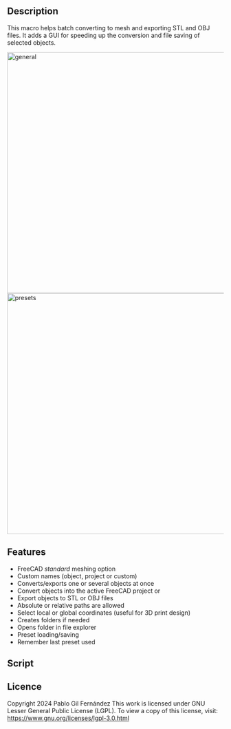 <languages/>

{{Macro
|Name=Batch Export To Mesh
|Description=This macro helps batch converting to mesh and exporting STL and OBJ files
|Author=Pablo Gil Fernández
|Version=2.16
|Date=2024-10-11
}}

==Description==

This macro helps batch converting to mesh and exporting STL and OBJ files. It adds a GUI for speeding up the conversion and file saving of selected objects.

[[File:Screenshot1.png|560px|frameless|center|alt=Macro Batch Export To Mesh - general|general]]
<br>
[[File:Screenshot2.png|560px|frameless|center|alt=Macro Batch Export To Mesh - presets|presets]]

==Features==

* FreeCAD ''standard'' meshing option
* Custom names (object, project or custom)
* Converts/exports one or several objects at once
* Convert objects into the active FreeCAD project or
* Export objects to STL or OBJ files
* Absolute or relative paths are allowed
* Select local or global coordinates (useful for 3D print design)
* Creates folders if needed
* Opens folder in file explorer
* Preset loading/saving
* Remember last preset used

==Script==

{{MacroCode|code=
<nowiki>
__Title__   = "Batch export to mesh"
__Author__  = "Pablo Gil Fernández"
__Version__ = "2.16"
__Date__    = "2024-10-11"
__Comment__ = "This macro helps batch converting to mesh and exporting STL and OBJ files"
__Web__ = "https://github.com/pgilfernandez/FreeCAD_Macro_Batch_Export_To_Mesh"
__Wiki__ = "https://wiki.freecad.org/Macro_Batch_Export_To_Mesh"
__Icon__  = "/usr/lib/freecad/Mod/Mesh/Resources/icons/MeshWorkbench.svg"
# __IconW__  = "C:/Users/YourUserName/AppData/Roaming/FreeCAD"
__Help__ = "https://forum.freecad.org/viewtopic.php?f=22&t=41219"
__Status__ = "stable"
__Requires__ = "FreeCAD 0.17"
__Communication__ = "https://github.com/pgilfernandez/FreeCAD_Macro_Batch_Export_To_Mesh"

import FreeCAD, FreeCADGui, Draft, Part, PartGui, math, PartDesignGui, Mesh, MeshPart, Import, os
from FreeCAD import Base
from PySide import QtGui, QtCore
from math import cos, radians
from pivy import coin
import sys
import subprocess
import Mesh

App = FreeCAD
Gui = FreeCADGui

# If developer mode is True it will show important messages on the Report panel:
dev_mode = False

class SavePresetDialog(QtGui.QDialog):
    def __init__(self, parent=None):
        super(SavePresetDialog, self).__init__(parent)
        self.setWindowTitle("Save Preset")
        self.layout = QtGui.QVBoxLayout()

        self.label = QtGui.QLabel("Enter new preset name:")
        self.layout.addWidget(self.label)

        self.nameEdit = QtGui.QLineEdit()
        self.layout.addWidget(self.nameEdit)

        self.buttonBox = QtGui.QDialogButtonBox(QtCore.Qt.Horizontal)
        self.saveButton = QtGui.QPushButton("Save")
        self.cancelButton = QtGui.QPushButton("Cancel")
        self.buttonBox.addButton(self.saveButton, QtGui.QDialogButtonBox.AcceptRole)
        self.buttonBox.addButton(self.cancelButton, QtGui.QDialogButtonBox.RejectRole)
        self.layout.addWidget(self.buttonBox)

        self.setLayout(self.layout)

        self.saveButton.clicked.connect(self.accept)
        self.cancelButton.clicked.connect(self.reject)

    def getName(self):
        return self.nameEdit.text().strip()

class BatchExportToMesh(QtGui.QDockWidget):
    def __init__(self):
        if dev_mode:
            self.clear_console()

        existing_instance = Gui.getMainWindow().findChild(QtGui.QWidget, "BatchETM")
        if existing_instance:
            if dev_mode:
                self.message("Old instance closed!")
            existing_instance.close()  # close instance

        super(BatchExportToMesh, self).__init__()
        self.setWindowTitle("Batch export to mesh")
        self.setObjectName("BatchETM")
        self.setWindowIcon(QtGui.QIcon(":/icons/Mesh_SplitComponents.svg"))
        self.resize(420, 500)
        self.paramGet = App.ParamGet("User parameter:BaseApp/BatchETM")
        self.initParameters()
        self.initGui()
        # self.loadConfigurations()
        # self.updateConfigDropdown()
        self.loadActiveConfiguration()  # Cargar la configuración activa al iniciar
        self.setAttribute(QtCore.Qt.WA_DeleteOnClose, True)
        Gui.getMainWindow().addDockWidget(QtCore.Qt.RightDockWidgetArea, self)
        self.setFloating(True)
        self.topLevelChanged.connect(self.on_topLevelChanged) # resize window to defaults when undocking
        self.setFocusOnInput()

    def setFocusOnInput(self):
        self.configDropdown.setFocus()
        
    def initParameters(self):
        self.paramGet = App.ParamGet("User parameter:BaseApp/BatchETM")
        configsGroup = self.paramGet.GetGroup("Configurations")
        groupNames = configsGroup.GetGroups()  # groupNames es una lista de nombres de grupos (cadenas)
        if not groupNames:
            if dev_mode:
                self.message("Creando configuración por defecto")
            # Crear configuración por defecto
            self.createDefaultConfiguration()

        # Cargar configuraciones
        self.loadConfigurations()

    def loadConfigurations(self):
        self.configurations = []
        configsGroup = self.paramGet.GetGroup("Configurations")
        if configsGroup is None:
            # Crear el grupo 'Configurations' si no existe
            configsGroup = self.paramGet.GetGroup("Configurations")
            if dev_mode:
                self.message("Creado el grupo 'Configurations'")
        groupNames = configsGroup.GetGroups()  # Ahora groupNames es una lista de nombres de grupos (cadenas)

        if not groupNames:
            # Si no existen configuraciones, crear una configuración por defecto
            self.createDefaultConfiguration()
        else:
            for groupName in groupNames:
                configGroup = configsGroup.GetGroup(groupName)
                configName = configGroup.GetString("ConfigName")
                if not configName:
                    configName = configGroup.GetString("Name")
                self.configurations.append((groupName, configName))

            if dev_mode:
                self.message("Configuraciones cargadas: " + str(self.configurations))

    def createDefaultConfiguration(self):
        configsGroup = self.paramGet.GetGroup("Configurations")
        defaultConfig = configsGroup.GetGroup("config_1")
        defaultConfig.SetString("ConfigName", "Default")
        defaultConfig.SetString("Name", "Default")
        defaultConfig.SetFloat("SurfaceDeviation", 0.10)
        defaultConfig.SetBool("Relative", False)
        defaultConfig.SetFloat("AngularDeviation", 5.0)
        defaultConfig.SetString("FileNameOption", "Label")
        defaultConfig.SetBool("LocalCoordinates", True)
        defaultConfig.SetString("FileFormat", "Stereolithography (.STL)")
        defaultConfig.SetString("FileSavingDirectory", "./")
        # Establecer ActiveConfig solo al crear la configuración por defecto por primera vez
        self.paramGet.SetInt("ActiveConfig", 1)
        # self.configurations.append(("config_1", "Default"))
        if dev_mode:
            self.message("Creada configuración por defecto")

    def on_topLevelChanged(self, floating):
        if floating:
            self.resize(420, 500)

    def initGui(self):
        infoIcon = [
            "16 16 3 1",
            "   c None",
            "+  c #444444",
            ".  c #e6e6e6",
            "      ....      ",
            "    ........    ",
            "   .....++...   ",
            "  ......++....  ",
            " .............. ",
            " ....+++++..... ",
            " ...+++++...... ",
            ".......++.......",
            ".......++.......",
            " ......+....... ",
            " .....++....... ",
            " .....++.+..... ",
            "  ....++++....  ",
            "   ....++....   ",
            "    ........    ",
            "      ....      "
        ]

        folderIcon = [
            "16 16 3 1",
            "   c None",
            "+  c #444444",
            ".  c #e6e6e6",
            "                ",
            " .....          ",
            ".......         ",
            "........        ",
            "..............  ",
            "..............  ",
            "...             ",
            "...             ",
            "..  ............",
            "..  ............",
            ".  ............ ",
            ".  ............ ",
            "  ............  ",
            "  ............  ",
            " ............   ",
            "                "
        ]
        
        deleteIcon = [
            "16 16 3 1",
            "   c None",
            "+  c #444444",
            ".  c #e6e6e6",
            "                ",
            "                ",
            "                ",
            "                ",
            "                ",
            "                ",
            "                ",
            "  ............  ",
            "  ............  ",
            "                ",
            "                ",
            "                ",
            "                ",
            "                ",
            "                ",
            "                "
        ]
        
        addIcon = [
            "16 16 3 1",
            "   c None",
            "+  c #444444",
            ".  c #e6e6e6",
            "                ",
            "                ",
            "       ..       ",
            "       ..       ",
            "       ..       ",
            "       ..       ",
            "       ..       ",
            "  ............  ",
            "  ............  ",
            "       ..       ",
            "       ..       ",
            "       ..       ",
            "       ..       ",
            "       ..       ",
            "                ",
            "                "
        ]

        # Hide/show "to column" label and spinbox based on mode type
        def disableWidget():
            if self.d7c.isChecked():
                self.d7c.setText("Custom:")
                self.d4.show()
                self.d4.setEnabled(True)
                if len(Gui.Selection.getSelection()) == 0:
                    self.d4.setText("mesh001")
                else:
                    self.d4.setText(Gui.Selection.getSelection()[0].Label)
            else:
                self.d7c.setText("Custom")
                self.d4.setEnabled(False)
                self.d4.setText("")
                self.d4.hide()

        self.dockWidgetContents = QtGui.QWidget()
        self.dockWidgetContents.setSizePolicy(QtGui.QSizePolicy.Expanding, QtGui.QSizePolicy.Expanding)
        self.dockWidgetContents.setObjectName("dockWidgetContents")

        self.grid = QtGui.QGridLayout(self.dockWidgetContents)
        self.grid.setSpacing(10)

        iN1 = QtGui.QLabel("Surface deviation")
        iN1.setAlignment(QtCore.Qt.AlignRight | QtCore.Qt.AlignVCenter)
        self.d1 = QtGui.QDoubleSpinBox()
        self.d1.setValue(0.10)
        self.d1.setSingleStep(0.01)
        self.d1.setToolTip("Maximal linear deflection of a mesh section from the surface of the object")
        self.d1.setSuffix(" mm")

        iN2 = QtGui.QLabel("Angular deviation")
        iN2.setAlignment(QtCore.Qt.AlignRight | QtCore.Qt.AlignVCenter)
        self.d2 = QtGui.QDoubleSpinBox()
        self.d2.setValue(5.0)
        self.d2.setSingleStep(1.0)
        self.d2.setToolTip("Maximal angular deflection of a mesh section to the next section")
        self.d2.setSuffix(" º")

        iN3 = QtGui.QLabel("Relative")
        iN3.setAlignment(QtCore.Qt.AlignRight | QtCore.Qt.AlignVCenter)
        self.d3 = QtGui.QCheckBox()
        self.d3.setToolTip("The maximal linear deviation of a mesh segment will be specified\nSurface deviation multiplied by the length of the current mesh segment (edge)")

        self.d4 = QtGui.QLineEdit()
        self.d4.setText("")  # Default value
        self.d4.setToolTip("Name without extension. For batch export multiple objects it is recommended to add '001' to the name so that the rest of files are numbered correctly.")
        self.d4.setEnabled(False)  # set initial state as disabled
        self.d4.hide()

        iN5 = QtGui.QLabel("File format")
        iN5.setAlignment(QtCore.Qt.AlignRight | QtCore.Qt.AlignVCenter)
        self.d5 = QtGui.QComboBox()
        self.d5.addItem("Stereolithography (.STL)")
        self.d5.addItem("Alias mesh (.OBJ)")
        self.d5.setToolTip("File format to export")
        self.d5.setCurrentIndex(0)  # sets default option

        iN6 = QtGui.QLabel("File Saving Directory")
        iN6.setAlignment(QtCore.Qt.AlignRight | QtCore.Qt.AlignVCenter)
        self.d6 = QtGui.QLineEdit()
        self.d6.setText("./")  # Default value
        self.d6.setToolTip("Use any absolute path you want or use relative ones taking in count that:\n  - start with './' for relative paths from your project directory.\n  - use '../' to exit a folder.")

        iN7 = QtGui.QLabel("File name:")
        iN7.setAlignment(QtCore.Qt.AlignRight | QtCore.Qt.AlignVCenter)
        self.d7a = QtGui.QRadioButton("Label")
        self.d7a.setChecked(True)
        self.d7a.setToolTip("if selected, the .STL file will be named with the user defined name")
        self.d7a.toggled.connect(disableWidget)

        self.d7b = QtGui.QRadioButton("Project")
        self.d7b.setChecked(False)
        self.d7b.setToolTip("if selected, the .STL file will be named with the project name, that is, the FreeCAD file name")
        self.d7b.toggled.connect(disableWidget)

        self.d7c = QtGui.QRadioButton("Custom")
        self.d7c.setChecked(False)
        self.d7c.setToolTip("if selected, the .STL file will be named with a custom name set in the next field")
        self.d7c.toggled.connect(disableWidget)

        # Agrupar los botones de radio
        self.radio_group = QtGui.QButtonGroup()
        self.radio_group.addButton(self.d7a)
        self.radio_group.addButton(self.d7b)
        self.radio_group.addButton(self.d7c)

        iN8 = QtGui.QLabel("Use local coordinates")
        iN8.setAlignment(QtCore.Qt.AlignRight | QtCore.Qt.AlignVCenter)
        self.d8 = QtGui.QCheckBox()
        self.d8.setChecked(True)
        self.d8.setToolTip("if TRUE the .STL origin will match with the part one. It's a very useful option when you design multipart files or assemblies")

        # Presets
        iN9 = QtGui.QLabel("Preset:")
        iN9.setAlignment(QtCore.Qt.AlignRight | QtCore.Qt.AlignVCenter)
        self.configDropdown = QtGui.QComboBox()
        self.configDropdown.setToolTip("Select a saved preset to change all the macro parameters. You can save them as new presets whenever you want with the button to the left.")
        self.updateConfigDropdown()
        self.configDropdown.currentIndexChanged.connect(self.onConfigSelected)

        self.deleteConfigButton = QtGui.QPushButton() # "Delete" button
        deleteSVG = QtGui.QIcon(':/icons/list-remove.svg')
        if not deleteSVG.isNull():
            self.deleteConfigButton.setIcon(deleteSVG)
        else:
            self.deleteConfigButton.setIcon(QtGui.QIcon(QtGui.QPixmap(deleteIcon)))
        self.deleteConfigButton.setToolTip("Delete active preset.")
        self.deleteConfigButton.clicked.connect(self.onDeleteConfig)
        
        self.savePresetButton = QtGui.QPushButton() # "New..." button
        addSVG = QtGui.QIcon(':/icons/list-add.svg')
        if not addSVG.isNull():
            self.savePresetButton.setIcon(addSVG)
        else:
            self.savePresetButton.setIcon(QtGui.QIcon(QtGui.QPixmap(addIcon)))
        self.savePresetButton.setToolTip("Save parameters into a new preset.")
        self.savePresetButton.clicked.connect(self.openSavePresetDialog)

        self.SavePath = QtGui.QPushButton()
        folderSVG = QtGui.QIcon(':/icons/folder.svg')
        if not folderSVG.isNull():
            self.SavePath.setIcon(folderSVG)
        else:
            self.SavePath.setIcon(QtGui.QIcon(QtGui.QPixmap(folderIcon)))
        self.SavePath.setObjectName("save_path")
        self.SavePath.setToolTip("Sets a directory to save the converted files. By default it saves the files in the same directory as the FreeCAD project is placed")
        self.SavePath.clicked.connect(self.onSavePath)

        self.openPath = QtGui.QPushButton()
        self.openPath.setText("Open folder")
        self.openPath.setMinimumHeight(40)
        self.openPath.setObjectName("open_path")
        self.openPath.setToolTip("Opens the directory written to the left. By default it opens the folder where the FreeCAD project is placed")
        self.openPath.clicked.connect(self.onOpenPath)

        self.convertStlButton = QtGui.QPushButton()
        self.convertStlButton.setText("Convert")
        self.convertStlButton.setMinimumHeight(40)
        self.convertStlButton.setObjectName("create")
        self.convertStlButton.setToolTip("Create a new mesh from selected objects inside the FreeCAD project.")
        self.convertStlButton.clicked.connect(self.onConvertStl)

        self.saveStl = QtGui.QPushButton()
        self.saveStl.setText("Save to file")
        self.saveStl.setMinimumHeight(40)
        self.saveStl.setObjectName("save")
        self.saveStl.setToolTip("Export selected objects into a mesh file (STL or OBJ).")
        self.saveStl.clicked.connect(self.onSaveMesh)

        self.help = QtGui.QPushButton()
        infoSVG = QtGui.QIcon(':/icons/info.svg')
        if not infoSVG.isNull():
            self.help.setIcon(infoSVG)
        else:
            self.help.setIcon(QtGui.QIcon(QtGui.QPixmap(infoIcon)))
        self.help.setFixedWidth(40)
        self.help.setObjectName("help")
        self.help.setToolTip("More information aboout the macro.")
        self.help.clicked.connect(self.onInfo)

        self.noSelection = QtGui.QPushButton()
        self.noSelection.setText("No selection")
        self.noSelection.setObjectName("noSelection")
        self.noSelection.clicked.connect(self.onError)
        
        self.infoLabel = QtGui.QLabel("")
        self.infoLabel.setAlignment(QtCore.Qt.AlignCenter | QtCore.Qt.AlignVCenter)

        spacer1 = QtGui.QSpacerItem(20, 20, QtGui.QSizePolicy.Minimum, QtGui.QSizePolicy.Expanding)
        spacer2 = QtGui.QSpacerItem(20, 20, QtGui.QSizePolicy.Minimum, QtGui.QSizePolicy.Expanding)
        spacer3 = QtGui.QSpacerItem(20, 20, QtGui.QSizePolicy.Minimum, QtGui.QSizePolicy.Expanding)

        line_separator1 = QtGui.QFrame()
        line_separator1.setObjectName("separator")
        line_separator1.setFrameShape(QtGui.QFrame.HLine)
        line_separator1.setFrameShadow(QtGui.QFrame.Sunken)
        line_separator1.setStyleSheet("background-color: rgba(0, 0, 0, 0.2);border: 1px solid transparent;border-bottom-color: rgba(255, 255, 255, 0.2);")
        
        line_separator2 = QtGui.QFrame()
        line_separator2.setObjectName("separator")
        line_separator2.setFrameShape(QtGui.QFrame.HLine)
        line_separator2.setFrameShadow(QtGui.QFrame.Sunken)
        line_separator2.setStyleSheet("background-color: rgba(0, 0, 0, 0.2);border: 1px solid transparent;border-bottom-color: rgba(255, 255, 255, 0.2);")

        info = QtGui.QLabel("v" + __Version__)
        info.setAlignment(QtCore.Qt.AlignRight | QtCore.Qt.AlignVCenter)
        # info.setStyleSheet("color:#2e2d2d; font-style:italic;")

        line = QtGui.QLabel("------------------------------------------")

        # addWidget(*Widget, row, column, rowspan, colspan)
        # Presets management
        self.grid.addWidget(iN9,                        1, 0, 1, 1)
        self.grid.addWidget(self.configDropdown,        1, 1, 1, 9)
        self.grid.addWidget(self.deleteConfigButton,    1, 10, 1, 1)
        self.grid.addWidget(self.savePresetButton,      1, 11, 1, 1)
        
        self.grid.addItem(spacer1,                      2, 0, 1, 12)
        self.grid.addWidget(line_separator1,            3, 0, 1, 12)
        
        # Convert
        self.grid.addWidget(iN1,                        4, 0, 1, 3)
        self.grid.addWidget(self.d1,                    4, 3, 1, 6)
        self.grid.addWidget(iN3,                        4, 9, 1, 2)
        self.grid.addWidget(self.d3,                    4, 11, 1, 1)
        self.grid.addWidget(iN2,                        5, 0, 1, 3)
        self.grid.addWidget(self.d2,                    5, 3, 1, 6)
        self.grid.addWidget(iN7,                        6, 0, 1, 3)
        self.grid.addWidget(self.d7a,                   6, 3, 1, 3)
        self.grid.addWidget(self.d7b,                   7, 3, 1, 3)
        self.grid.addWidget(self.d7c,                   8, 3, 1, 3)
        self.grid.addWidget(self.d4,                    8, 6, 1, 6)
        self.grid.addWidget(iN8,                        9, 0, 1, 3)
        self.grid.addWidget(self.d8,                    9, 3, 1, 1)
        self.grid.addWidget(self.convertStlButton,      10, 0, 1, 12)
        
        self.grid.addItem(spacer2,                      11, 0, 1, 12)
        self.grid.addWidget(line_separator2,            12, 0, 1, 12)
        
        # Save to file
        self.grid.addWidget(iN5,                        13, 0, 1, 3)
        self.grid.addWidget(self.d5,                    13, 3, 1, 9)
        self.grid.addWidget(iN6,                        14, 0, 1, 3)
        self.grid.addWidget(self.d6,                    14, 3, 1, 8)
        self.grid.addWidget(self.SavePath,              14, 11, 1, 1)
        self.grid.addWidget(self.saveStl,               15, 0, 1, 8)
        self.grid.addWidget(self.openPath,              15, 8, 1, 4)
        
        self.grid.addItem(spacer3,                      16, 0, 1, 12)
        
        # Info footer
        self.grid.addWidget(self.help,                  17, 0, 1, 1)
        self.grid.addWidget(self.infoLabel,             17, 1, 1, 10)
        self.grid.addWidget(info,                       17, 11, 1, 1)

        # Fixed label widths
        iN1.setFixedWidth(140)

        self.setWidget(self.dockWidgetContents)
        self.dockWidgetContents.setContentsMargins(0, 0, 0, 0)

        # Load the active configuration
        self.loadActiveConfiguration()

    def updateConfigDropdown(self):
        self.configDropdown.clear()
        if dev_mode:
            print("")
            print("UPDATE START")
        for groupName, configName in self.configurations:
            self.configDropdown.addItem(configName)
        # Establecer el índice seleccionado según la configuración activa
        activeConfigIndex = self.paramGet.GetInt("ActiveConfig")
        if dev_mode:
            if dev_mode:
                print("    UPDATE - ActiveConfig loaded: " + str(activeConfigIndex))
        # print("len(self.configurations): " + str(len(self.configurations)))
        if 1 <= activeConfigIndex <= len(self.configurations):
            if dev_mode:
                print("    UPDATE - Update ActiveConfig: " + str(activeConfigIndex))
            self.configDropdown.setCurrentIndex(activeConfigIndex)
        else:
            if dev_mode:
                print("    UPDATE - Reset ActiveConfig to defaults (1)")
            self.configDropdown.setCurrentIndex(1)
        
        if dev_mode:
            print("UPDATE END")


    def onConfigSelected(self, index):
        if index >= 0 and index < len(self.configurations):
            groupName, configName = self.configurations[index]  
            self.paramGet.SetInt("ActiveConfig", index + 1)  # Actualiza ActiveConfig
            self.loadConfiguration(groupName)
            if dev_mode:
                print("")
                print("SAVE CONFIG - ActiveConfig: " + str(index + 1))


    def loadActiveConfiguration(self):
        activeConfigIndex = self.paramGet.GetInt("ActiveConfig")
        if 1 <= activeConfigIndex <= len(self.configurations):
            if dev_mode:
                print("")
                print ("LOAD ACTIVE - ActiveConfig: " + str(activeConfigIndex))
            # Bloquear señales para evitar llamadas redundantes a onConfigSelected
            self.configDropdown.blockSignals(True)
            self.configDropdown.setCurrentIndex(activeConfigIndex -1)
            self.configDropdown.blockSignals(False)
            # Cargar la configuración correspondiente
            groupName, configName = self.configurations[activeConfigIndex - 1]
            self.loadConfiguration(groupName)
        else:
            # Si el índice no es válido, cargar la configuración por defecto
            self.configDropdown.blockSignals(True)
            self.configDropdown.setCurrentIndex(0)
            self.configDropdown.blockSignals(False)
            groupName, configName = self.configurations[0]
            self.loadConfiguration(groupName)



    def loadConfiguration(self, groupName):
        configsGroup = self.paramGet.GetGroup("Configurations")
        configGroup = configsGroup.GetGroup(groupName)
        # Set the parameters
        self.d1.setValue(configGroup.GetFloat("SurfaceDeviation", 0.10))
        self.d2.setValue(configGroup.GetFloat("AngularDeviation", 5.0))
        self.d3.setChecked(configGroup.GetBool("Relative", False))
        fileNameOption = configGroup.GetString("FileNameOption", "Label")
        if fileNameOption == "Label":
            self.d7a.setChecked(True)
        elif fileNameOption == "Project":
            self.d7b.setChecked(True)
        else:
            self.d7c.setChecked(True)
        self.d8.setChecked(configGroup.GetBool("LocalCoordinates", True))
        fileFormat = configGroup.GetString("FileFormat", "Stereolithography (.STL)")
        index = self.d5.findText(fileFormat)
        if index != -1:
            self.d5.setCurrentIndex(index)
        self.d6.setText(configGroup.GetString("FileSavingDirectory", "./"))

    def onSaveConfig(self, configName):
        if not configName:
            self.onError("<h2>Empty Preset Name</h2><p style='font-weight:normal;'>Please enter a name for the preset.</p>")
            return
        # Determine the next available configuration number
        configsGroup = self.paramGet.GetGroup("Configurations")
        existingConfigs = configsGroup.GetGroups()  # existingConfigs is a list of group names (strings)
        nextConfigNumber = 1
        while "config_" + str(nextConfigNumber) in existingConfigs:
            nextConfigNumber += 1
        # Save the current parameters into the new configuration
        newConfigGroup = configsGroup.GetGroup("config_" + str(nextConfigNumber))
        newConfigGroup.SetString("ConfigName", configName)
        newConfigGroup.SetString("Name", configName)
        newConfigGroup.SetFloat("SurfaceDeviation", self.d1.value())
        newConfigGroup.SetFloat("AngularDeviation", self.d2.value())
        newConfigGroup.SetBool("Relative", self.d3.isChecked())
        if self.d7a.isChecked():
            newConfigGroup.SetString("FileNameOption", "Label")
        elif self.d7b.isChecked():
            newConfigGroup.SetString("FileNameOption", "Project")
        else:
            newConfigGroup.SetString("FileNameOption", "Custom")
        newConfigGroup.SetBool("LocalCoordinates", self.d8.isChecked())
        newConfigGroup.SetString("FileFormat", self.d5.currentText())
        newConfigGroup.SetString("FileSavingDirectory", self.d6.text())
        # Update the list of configurations
        self.loadConfigurations()
        self.updateConfigDropdown()
        # Set the new configuration as active
        self.paramGet.SetInt("ActiveConfig", len(self.configurations))
        self.configDropdown.blockSignals(True)
        self.configDropdown.setCurrentIndex(len(self.configurations) - 1)
        self.configDropdown.blockSignals(False)
        groupName, configName = self.configurations[len(self.configurations) - 1]
        self.loadConfiguration(groupName)


    def onDeleteConfig(self):
        index = self.configDropdown.currentIndex()
        if index >= 0 and index < len(self.configurations):
            groupName, configName = self.configurations[index]
            if groupName == "config_1":
                self.onError("<h2>Default preset can't be deleted</h2><p style='font-weight:normal;'>Select any other preset to be deleted.</p>")
                return
            # Confirmar eliminación
            reply = QtGui.QMessageBox.question(None, 'Confirm preset removal', "<p style='font-weight:normal;'>Are you sure do you want to delete <span style='font-weight:bold'>" + str(configName) + "</span>?</p>", QtGui.QMessageBox.Yes | QtGui.QMessageBox.No, QtGui.QMessageBox.No)
            if reply == QtGui.QMessageBox.Yes:
                # Eliminar la configuración
                configsGroup = self.paramGet.GetGroup("Configurations")
                configsGroup.RemGroup(groupName)
                # Actualizar la lista de configuraciones
                self.loadConfigurations()
                self.updateConfigDropdown()
                # Establecer la configuración por defecto como activa
                self.paramGet.SetInt("ActiveConfig", 1)
                self.configDropdown.blockSignals(True)
                self.configDropdown.setCurrentIndex(0)
                self.configDropdown.blockSignals(False)
                groupName, configName = self.configurations[0]
                self.loadConfiguration(groupName)
            self.infoMessages("Preset removed!","positive")

    def openSavePresetDialog(self):
        dialog = SavePresetDialog(self)
        if dialog.exec_() == QtGui.QDialog.Accepted:
            presetName = dialog.getName()
            if presetName:
                self.onSaveConfig(presetName)
                self.infoMessages("Preset saved!","positive")
            else:
                self.onError("<h2>Empty Configuration Name</h2><p style='font-weight:normal;'>Please enter a name for the configuration.</p>")

    def onInfo(self):
        msg="""<h2>Batch export to mesh</h2><p style='font-weight:normal;font-style:italic;'>version """ + __Version__ + """</p><p style='font-weight:normal;'>This macro helps Bath converting to mesh and exporting STL and OBJ files. It adds a GUI for speeding up the conversion and file saving of the selected objects</p><p>Features</p><ul><li style='font-weight:normal;'>FreeCAD "standard" meshing option</li><li style='font-weight:normal;'>custom names</li><li style='font-weight:normal;'>Converts/exports one or several objects at once</li><li style='font-weight:normal;'>Convert objects into the active FreeCAD project, a user selected folder or</li><li style='font-weight:normal;'>Export objects to .STL or .OBJ files</li><li style='font-weight:normal;'>Absolute or relative paths allowed</li><li style='font-weight:normal;'>Select local or global coordinates</li><li style='font-weight:normal;'>Creates folders if needed</li><li style='font-weight:normal;'>Opens folder in file explorer</li><li style='font-weight:normal;'>Presets loading/saving</li></ul><hr><h2>Licence</h2><p style='font-weight:normal;'>Copyright 2024 Pablo Gil Fernández</p><p style='font-weight:normal;'>This work is licensed under GNU Lesser General Public License (LGPL). To view a copy of this license, visit:</p><p style='font-weight:normal;'><a href='https://www.gnu.org/licenses/lgpl-3.0.html'>https://www.gnu.org/licenses/lgpl-3.0.html</a></p>"""
        # Create a message box
        res = QtGui.QMessageBox()
        res.setWindowTitle("Information")
        res.setText(msg)
        
        infoSVG = QtGui.QPixmap(":/icons/info.svg")
        if not infoSVG.isNull():
            res.setIconPixmap(infoSVG)
        else:
            res.setIcon(QtGui.QMessageBox.Information)  # Set a predefined icon: NoIcon, Information, Warning, Critical, Question

        # Show the message box
        res.exec_()

    # ERROR
    def onError(self, msg):
        res = QtGui.QMessageBox.warning(None,"Error",msg,QtGui.QMessageBox.Ok)

    # GET SAVING PATH
    def onSavePath(self):
        folder_path = QtGui.QFileDialog.getExistingDirectory()
        if folder_path:
            if dev_mode:
                self.message(folder_path)
            self.d6.setText(folder_path)

    # OPEN PATH IN FILE BROWSER
    def onOpenPath(self):
        if dev_mode:
            print("\nOpen directory\n===================")
        project_filename_path = FreeCAD.ActiveDocument.FileName
        project_path = os.path.dirname(project_filename_path)
        length_project_path = len(project_path)
        final_folder_path = ""
        user_path = self.d6.text()
        length_user_path = len(user_path)
        if dev_mode:
            print("\nproject_path = " + project_path)
            print("\nlength_project_path = " + str(length_project_path))
            print("\nuser_path = " + user_path)
            print("\nlength_user_path = " + str(length_user_path))
        if length_project_path == 0:
            FreeCAD.Console.PrintError("\nProject not saved!\nIt is not possible to open the file browser. Try again after saving your project somewhere.")
            self.onError("<h2>Project not saved!</h2><p style='font-weight:normal;'>It is not possible to open the file browser. Try again after saving your project somewhere.</p>")
        else:
            if length_user_path == 0:
                if dev_mode:
                    self.message("\n-- Absolute mode (user path) --")
                final_folder_path = project_path
            else:
                project_filename_path = FreeCAD.ActiveDocument.FileName
                project_path = os.path.dirname(project_filename_path)
                length_user_path = len(user_path)
                if length_user_path == 0:
                    if dev_mode:
                        self.message("\n-- Absolute mode (project path) --")
                    final_folder_path = project_path
                else:
                    if dev_mode:
                        self.message("\n-- Relative mode --")
                    joined_path = os.path.join(project_path, user_path)
                    final_folder_path = os.path.abspath(joined_path)

            if os.path.exists(final_folder_path):
                if dev_mode:
                    self.message("\nThe path exists")
                    self.message("\nfinal_folder_path: " + final_folder_path)

                    if dev_mode:
                        print("\nOpening...")
                        FreeCAD.Console.PrintMessage("\nOpening...")

                operating_system = sys.platform
                if operating_system == "darwin":
                    if dev_mode:
                        print("\nOpening macOS Finder...")
                    subprocess.run(["open", final_folder_path])

                elif operating_system == "win32":
                    if dev_mode:
                        print("\nOpening File Explorer...")
                    subprocess.run(["explorer", final_folder_path], shell=True)

                elif operating_system == "linux":
                    if dev_mode:
                        print("\nOpening Linux file explorer...")
                    subprocess.run(["xdg-open", final_folder_path])

                else:
                    FreeCAD.Console.PrintError("\nUnsupported operating system")
                    self.onError("<h2>Unsupported operating system</h2><p style='font-weight:normal;'>It is not possible to open your OS file browser.</p>")

            else:
                FreeCAD.Console.PrintError("\nThe path doesn't exist, please create it")
                self.onError("<h2>The path doesn't exist</h2><p style='font-weight:normal;'>Please create it manually.</p>")

    # CONVERT STL INTO ACTIVE FREECAD PROJECT
    def onConvertStl(self):
        if dev_mode:
            self.clear_console()
            self.message("\n****** START (convert) ********")

        # Variables
        selection = Gui.Selection.getSelection()
        surface = self.d1.value()
        angular = self.d2.value() * math.pi / 180
        if self.d3.isChecked():
            relative = True
        else:
            relative = False
        name = self.d4.text()

        if len(selection) == 0:
            if dev_mode:
                self.message("\n-- No selection --")
            FreeCAD.Console.PrintError("Export STL error: nothing selected, please, select one or several objects")
            self.onError("<h2>Nothing selected</h2><p style='font-weight:normal;'>You must select at least one object to convert or export.</p>")

        elif len(selection) == 1:
            if dev_mode:
                self.message("\n-- 1 object selected --")
            # Generate Mesh
            mesh = App.ActiveDocument.addObject("Mesh::Feature","Mesh")
            part = Gui.Selection.getSelection()[0]
            shape = part.Shape.copy(False)

            # Set part coordinates (local or global)
            if self.d8.isChecked():
                shape.Placement = App.Placement(App.Vector(0,0,0), App.Rotation(App.Vector(0,0,1),0), App.Vector(0,0,0))
            else:
                shape.Placement = part.getGlobalPlacement()

            # Create mesh
            mesh.Mesh = MeshPart.meshFromShape(Shape=shape, LinearDeflection=surface, AngularDeflection=angular, Relative=relative)

            # Name mesh
            if self.d7a.isChecked():
                final_name = Gui.Selection.getSelection()[0].Label
            elif self.d7b.isChecked():
                final_name = App.ActiveDocument.Name
            else:
                final_name = name

            mesh.Label = final_name

            part.Visibility = False
            Gui.activeDocument().activeObject().DisplayMode=u"Flat Lines"
            if dev_mode:
                self.message("\n-- 1 object converted to mesh --")
            del mesh, part, shape
            
            self.infoMessages("1 object converted to mesh","positive")

        else:
            quantity = len(selection)
            if dev_mode:
                self.message("\n-- " + str(quantity) + " objects selected --")
            i = 0
            while i < quantity:
                mesh = App.ActiveDocument.addObject("Mesh::Feature","Mesh")
                part = Gui.Selection.getSelection()[i]
                shape = part.Shape.copy(False)

                # Set part coordinates (local or global)
                if self.d8.isChecked():
                    shape.Placement = App.Placement(App.Vector(0,0,0), App.Rotation(App.Vector(0,0,1),0), App.Vector(0,0,0))
                else:
                    shape.Placement = part.getGlobalPlacement()

                # Create mesh
                mesh.Mesh = MeshPart.meshFromShape(Shape=shape, LinearDeflection=surface, AngularDeflection=angular, Relative=relative)

                # Name mesh
                if self.d7a.isChecked():
                    mesh.Label = Gui.Selection.getSelection()[i].Label
                elif self.d7b.isChecked():
                    mesh.Label = App.ActiveDocument.Name + "_" + str(i+1)
                else:
                    mesh.Label = name + "_" + str(i+1)

                part.Visibility = False
                Gui.activeDocument().activeObject().DisplayMode=u"Flat Lines"
                del mesh, part, shape
                i += 1
            if dev_mode:
                self.message("\n-- " + str(quantity) + " objects converted to mesh --")
            
            self.infoMessages(str(quantity) + " objects converted to mesh","positive")
            
        App.ActiveDocument.recompute()
        if dev_mode:
            self.message("\n********* END *********")
            FreeCAD.Console.PrintMessage("\nConversion done")


    # SAVE TO .STL OR .OBJ FILE
    def onSaveMesh(self):
        if dev_mode:
            self.clear_console()
            self.message("\n****** START (save) ********")

        # Variables
        selection = Gui.Selection.getSelection()
        surface = self.d1.value()
        angular = self.d2.value() * math.pi / 180
        if self.d3.isChecked():
            relative = True
        else:
            relative = False
        name = self.d4.text()
        savePath = self.d6.text()
        docPath = FreeCAD.ActiveDocument.FileName

        if docPath == "":
            if savePath[0] == ".":
                if dev_mode:
                    self.message("\n-- The project is not saved or the path doesn't correspond to an absolute one --")
                    FreeCAD.Console.PrintError("Error exporting: The project is not saved or the path doesn't correspond to an absolute one, please, save your project somewhere or add a valid absolute path under '<i>File saving directory</i>' field.")
                self.onError("<h2>Error exporting</h2><p style='font-weight:normal;'>The project is not saved or the path doesn't correspond to an absolute one, please, save your project somewhere or add a valid absolute path under '<i>File saving directory</i>' field.</p>")
                return
            if os.path.exists(savePath) and os.path.isdir(savePath):
                if dev_mode:
                    self.message("\nsavePath is valid, continuing... ")
            else:
                if dev_mode:
                    self.message("\n-- The project is not saved or the path doesn't correspond to an absolute one --")
                    FreeCAD.Console.PrintError("Error exporting: The project is not saved or the path doesn't correspond to an absolute one, please, save your project somewhere or add a valid absolute path under '<i>File saving directory</i>' field.")
                self.onError("<h2>Error exporting</h2><p style='font-weight:normal;'>The project is not saved or the path doesn't correspond to an absolute one, please, save your project somewhere or add a valid absolute path under '<i>File saving directory</i>' field.</p>")
                return

        if savePath[0] == ".":
            if dev_mode:
                self.message("\n-- Relative mode: --")
            absolutePath = os.path.dirname(docPath)
            relativePath = savePath.replace(".","",1)
            relativePath = relativePath.replace("\\","",1)
            relativePath = relativePath.replace("/","",1)
            savePath = os.path.join(absolutePath, relativePath)

        if len(selection) == 0:
            if dev_mode:
                self.message("\n-- No selection --")
                FreeCAD.Console.PrintError("Export STL error: nothing selected, please, select one or several objects")
            self.onError("<h2>Nothing selected</h2><p style='font-weight:normal;'>You must select at least one object to convert or export.</p>")
            return

        elif len(selection) == 1:
            if dev_mode:
                self.message("\n-- 1 object selected --")
            # Generate STL
            obj=[]
            part = Gui.Selection.getSelection()[0]
            shape = part.Shape.copy(False)

            # Set part coordinates (local or global)
            if self.d8.isChecked():
                shape.Placement = App.Placement(App.Vector(0,0,0), App.Rotation(App.Vector(0,0,1),0), App.Vector(0,0,0))
            else:
                shape.Placement = part.getGlobalPlacement()

            # Create mesh
            mesh = MeshPart.meshFromShape(Shape=shape, LinearDeflection=surface, AngularDeflection=angular, Relative=relative)

            # Name mesh
            if self.d7a.isChecked():
                final_name = Gui.Selection.getSelection()[0].Label
            elif self.d7b.isChecked():
                final_name = App.ActiveDocument.Name
            else:
                final_name = name

            # Check if the path exists:
            if not os.path.exists(savePath):
                if dev_mode:
                    FreeCAD.Console.PrintWarning("\nThe path doesn't exist, creating it...")
                os.makedirs(savePath, exist_ok=True)
            else:
                if dev_mode:
                    print("\nThe path exist, continuing...")

            if self.d5.currentText() == "Stereolithography (.STL)":
                # export mesh to STL
                filename = os.path.join(savePath, final_name + ".stl")
                mesh.write(filename)
            if self.d5.currentText() == "Alias mesh (.OBJ)":
                # export mesh to OBJ
                filename = os.path.join(savePath, final_name + ".obj")
                obj = []
                obj.append(part)
                Mesh.export(obj, filename)

            if dev_mode:
                self.message("\n-- 1 mesh exported to file at: " + filename + " --")
            del mesh, obj, part, shape

            if dev_mode:
                FreeCAD.Console.PrintMessage("\nSaved")
        
            self.infoMessages("1 object exported to file","positive")

        else:
            quantity = len(selection)
            if dev_mode:
                self.message("\n-- " + str(quantity) + " objects selected --")
            i = 0
            namesArray = []
            labelsArray = []
            while i < quantity:
                obj=[]
                part = Gui.Selection.getSelection()[i]
                shape = part.Shape.copy(False)

                # Set part coordinates (local or global)
                if self.d8.isChecked():
                    shape.Placement = App.Placement(App.Vector(0,0,0), App.Rotation(App.Vector(0,0,1),0), App.Vector(0,0,0))
                else:
                    shape.Placement = part.getGlobalPlacement()

                # Create mesh
                mesh = MeshPart.meshFromShape(Shape=shape, LinearDeflection=surface, AngularDeflection=angular, Relative=relative)

                # Name mesh
                if self.d7a.isChecked():
                    final_name = Gui.Selection.getSelection()[i].Label
                elif self.d7b.isChecked():
                    final_name = App.ActiveDocument.Name + "_" + str(i+1)
                else:
                    final_name = name + "_" + str(i+1)

                labelsArray.append(final_name)

                # Check if the path exists:
                if not os.path.exists(savePath):
                    FreeCAD.Console.PrintWarning("\nThe path doesn't exist, creating it...")
                    os.makedirs(savePath, exist_ok=True)
                else:
                    if dev_mode:
                        print("\nThe path exist, continuing...")

                if self.d5.currentText() == "Stereolithography (.STL)":
                    # export mesh to STL
                    filename = os.path.join(savePath, labelsArray[i] + ".stl")
                    mesh.write(filename)
                if self.d5.currentText() == "Alias mesh (.OBJ)":
                    # export mesh to OBJ
                    filename = os.path.join(savePath, labelsArray[i] + ".obj")
                    obj = []
                    obj.append(part)
                    Mesh.export(obj, filename)

                if dev_mode:
                    self.message("\n-- 1 mesh exported to file at: " + filename + " --")
                del mesh, obj, part, shape
                i += 1

            i = 0
            while i < quantity:
                if dev_mode:
                    self.message("\n-- " + str(labelsArray[i]) + " exported --")
                i += 1

            if dev_mode:
                FreeCAD.Console.PrintMessage("\nSaved")
            
            self.infoMessages(str(quantity) + " objects exported to file","positive")

        App.ActiveDocument.recompute()
        if dev_mode:
            self.message("\n********* END *********")

    def clear_console(self):
        #clearing previous messages
        mw=FreeCADGui.getMainWindow()
        r=mw.findChild(QtGui.QTextEdit, "Report view")
        r.clear()

    def message(self,msg):
        FreeCAD.Console.PrintMessage("BatchETM: " + str(msg) + "\n")

    def message_warning(self,msg):
        FreeCAD.Console.PrintWarning("BatchETM: " + str(msg) + "\n")

    def message_error(self,msg):
        FreeCAD.Console.PrintError("BatchETM: " + str(msg) + "\n")
        
    def infoMessages(self,msg,type):
        if type == "positive":
            self.infoLabel.setStyleSheet("color: rgb(19, 27, 2);background-color: rgba(183, 192, 165, 0.5);border-radius: 8px;") # positive
        elif type == "negative":
            self.infoLabel.setStyleSheet("color: rgb(20, 0, 0);background-color: rgba(172, 40, 40, 0.5);border-radius: 8px;") # negative
        elif type == "reset":
            self.infoLabel.setStyleSheet("color: black;background-color: rgba(0, 0, 0, 0);border-radius: 8px;") # reset
        else:
            self.infoLabel.setStyleSheet("color: rgb(0, 0, 255);background-color: rgba(183, 192, 165, 0.5);border-radius: 8px;")
        self.infoLabel.setText(str(msg))

BatchETM = BatchExportToMesh()
BatchETM.show()
BatchETM.destroyed.connect(lambda: FreeCADGui.getMainWindow().findChild(QtGui.QWidget, "BatchETM").deleteLater())
</nowiki>
}}

==Licence==

Copyright 2024 Pablo Gil Fernández
This work is licensed under GNU Lesser General Public License (LGPL). To view a copy of this license, visit:<br>
https://www.gnu.org/licenses/lgpl-3.0.html